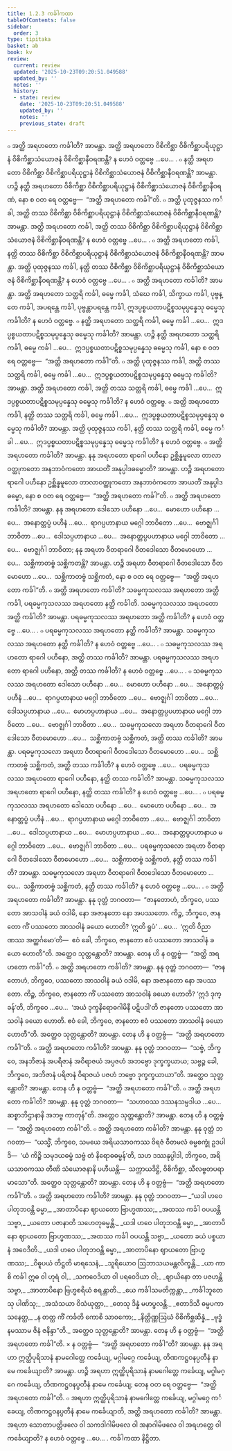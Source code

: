 ```yaml
---
title: 1.2.3 ကင်္ခါကထာ
tableOfContents: false
sidebar:
  order: 3
type: tipitaka
basket: ab
book: kv
review:
  current: review
  updated: '2025-10-23T09:20:51.049588'
  updated_by: ''
  notes: ''
  history:
  - state: review
    date: '2025-10-23T09:20:51.049588'
    updated_by: ''
    notes: ''
    previous_state: draft
---
```



<ReviewStatus review={frontmatter.review} showDetails={true} />

<HypothesisAnnotation frontmatter={frontmatter} />

<DynamicBreadcrumb />

<Division number="318" book="kv" e="ch" v="32" p="140">

<Paragraph number="875" book="kv">
๐ အတ္ထိ အရဟတော ကင်္ခါတိ? အာမန္တာ. အတ္ထိ အရဟတော ဝိစိကိစ္ဆာ ဝိစိကိစ္ဆာပရိယုဋ္ဌာနံ ဝိစိကိစ္ဆာသံယောဇနံ ဝိစိကိစ္ဆာနီဝရဏန္တိ? န ဟေဝံ ဝတ္တဗ္ဗေ …ပေ… .
</Paragraph>

<Paragraph number="876" book="kv">
๐ နတ္ထိ အရဟတော ဝိစိကိစ္ဆာ ဝိစိကိစ္ဆာပရိယုဋ္ဌာနံ ဝိစိကိစ္ဆာသံယောဇနံ ဝိစိကိစ္ဆာနီဝရဏန္တိ? အာမန္တာ. ဟဉ္စိ နတ္ထိ အရဟတော ဝိစိကိစ္ဆာ ဝိစိကိစ္ဆာပရိယုဋ္ဌာနံ ဝိစိကိစ္ဆာသံယောဇနံ ဝိစိကိစ္ဆာနီဝရဏံ, နော စ ဝတ ရေ ဝတ္တဗ္ဗေ—  “အတ္ထိ အရဟတော ကင်္ခါ”တိ.
</Paragraph>

<Paragraph number="877" book="kv">
๐ အတ္ထိ ပုထုဇ္ဇနဿ ကင်္ခါ, အတ္ထိ တဿ ဝိစိကိစ္ဆာ ဝိစိကိစ္ဆာပရိယုဋ္ဌာနံ ဝိစိကိစ္ဆာသံယောဇနံ ဝိစိကိစ္ဆာနီဝရဏန္တိ? အာမန္တာ. အတ္ထိ အရဟတော ကင်္ခါ, အတ္ထိ တဿ ဝိစိကိစ္ဆာ ဝိစိကိစ္ဆာပရိယုဋ္ဌာနံ ဝိစိကိစ္ဆာသံယောဇနံ ဝိစိကိစ္ဆာနီဝရဏန္တိ? န ဟေဝံ ဝတ္တဗ္ဗေ …ပေ… .
</Paragraph>

<Paragraph number="878" book="kv">
๐ အတ္ထိ အရဟတော ကင်္ခါ, နတ္ထိ တဿ ဝိစိကိစ္ဆာ ဝိစိကိစ္ဆာပရိယုဋ္ဌာနံ ဝိစိကိစ္ဆာသံယောဇနံ ဝိစိကိစ္ဆာနီဝရဏန္တိ? အာမန္တာ. အတ္ထိ ပုထုဇ္ဇနဿ ကင်္ခါ, နတ္ထိ တဿ ဝိစိကိစ္ဆာ ဝိစိကိစ္ဆာပရိယုဋ္ဌာနံ ဝိစိကိစ္ဆာသံယောဇနံ ဝိစိကိစ္ဆာနီဝရဏန္တိ? န ဟေဝံ ဝတ္တဗ္ဗေ …ပေ… .
</Paragraph>

<Paragraph number="879" book="kv">
๐ အတ္ထိ အရဟတော ကင်္ခါတိ? အာမန္တာ. အတ္ထိ အရဟတော သတ္ထရိ ကင်္ခါ, ဓမ္မေ ကင်္ခါ, သံဃေ ကင်္ခါ, သိက္ခာယ ကင်္ခါ, ပုဗ္ဗန္တေ ကင်္ခါ, အပရန္တေ ကင်္ခါ, ပုဗ္ဗန္တာပရန္တေ ကင်္ခါ, ဣဒပ္ပစ္စယတာပဋိစ္စသမုပ္ပန္နေသု ဓမ္မေသု ကင်္ခါတိ? န ဟေဝံ ဝတ္တဗ္ဗေ.
</Paragraph>

<Paragraph number="880" book="kv">
๐ နတ္ထိ အရဟတော သတ္ထရိ ကင်္ခါ, ဓမ္မေ ကင်္ခါ …ပေ…  ဣဒပ္ပစ္စယတာပဋိစ္စသမုပ္ပန္နေသု ဓမ္မေသု ကင်္ခါတိ? အာမန္တာ. ဟဉ္စိ နတ္ထိ အရဟတော သတ္ထရိ ကင်္ခါ, ဓမ္မေ ကင်္ခါ …ပေ…  ဣဒပ္ပစ္စယတာပဋိစ္စသမုပ္ပန္နေသု ဓမ္မေသု ကင်္ခါ, နော စ ဝတ ရေ ဝတ္တဗ္ဗေ—  “အတ္ထိ အရဟတော ကင်္ခါ”တိ.
</Paragraph>

<Paragraph number="881" book="kv">
๐ အတ္ထိ ပုထုဇ္ဇနဿ ကင်္ခါ, အတ္ထိ တဿ သတ္ထရိ ကင်္ခါ, ဓမ္မေ ကင်္ခါ …ပေ…  ဣဒပ္ပစ္စယတာပဋိစ္စသမုပ္ပန္နေသု ဓမ္မေသု ကင်္ခါတိ? အာမန္တာ. အတ္ထိ အရဟတော ကင်္ခါ, အတ္ထိ တဿ သတ္ထရိ ကင်္ခါ, ဓမ္မေ ကင်္ခါ …ပေ…  ဣဒပ္ပစ္စယတာပဋိစ္စသမုပ္ပန္နေသု ဓမ္မေသု ကင်္ခါတိ? န ဟေဝံ ဝတ္တဗ္ဗေ.
</Paragraph>

<Paragraph number="882" book="kv">
๐ အတ္ထိ အရဟတော ကင်္ခါ, နတ္ထိ တဿ သတ္ထရိ ကင်္ခါ, ဓမ္မေ ကင်္ခါ …ပေ…  ဣဒပ္ပစ္စယတာပဋိစ္စသမုပ္ပန္နေသု ဓမ္မေသု ကင်္ခါတိ? အာမန္တာ. အတ္ထိ ပုထုဇ္ဇနဿ ကင်္ခါ, နတ္ထိ တဿ သတ္ထရိ ကင်္ခါ, ဓမ္မေ ကင်္ခါ …ပေ…  ဣဒပ္ပစ္စယတာပဋိစ္စသမုပ္ပန္နေသု ဓမ္မေသု ကင်္ခါတိ? န ဟေဝံ ဝတ္တဗ္ဗေ.
</Paragraph>

</Division>
<Division number="319" book="kv" e="ch" v="32" p="141">

<Paragraph number="883" book="kv">
๐ အတ္ထိ အရဟတော ကင်္ခါတိ? အာမန္တာ. နနု အရဟတော ရာဂေါ ပဟီနော ဥစ္ဆိန္နမူလော တာလာဝတ္ထုကတော အနဘာဝံကတော အာယတိံ အနုပ္ပါဒဓမ္မောတိ? အာမန္တာ. ဟဉ္စိ အရဟတော ရာဂေါ ပဟီနော ဥစ္ဆိန္နမူလော တာလာဝတ္ထုကတော အနဘာဝံကတော အာယတိံ အနုပ္ပါဒဓမ္မော, နော စ ဝတ ရေ ဝတ္တဗ္ဗေ—  “အတ္ထိ အရဟတော ကင်္ခါ”တိ.
</Paragraph>

<Paragraph number="884" book="kv">
๐ အတ္ထိ အရဟတော ကင်္ခါတိ? အာမန္တာ. နနု အရဟတော ဒေါသော ပဟီနော …ပေ…  မောဟော ပဟီနော …ပေ…  အနောတ္တပ္ပံ ပဟီနံ …ပေ…  ရာဂပ္ပဟာနာယ မဂ္ဂေါ ဘာဝိတော …ပေ…  ဗောဇ္ဈင်္ဂါ ဘာဝိတာ …ပေ…  ဒေါသပ္ပဟာနာယ …ပေ…  အနောတ္တပ္ပပဟာနာယ မဂ္ဂေါ ဘာဝိတော …ပေ…  ဗောဇ္ဈင်္ဂါ ဘာဝိတာ; နနု အရဟာ ဝီတရာဂေါ ဝီတဒေါသော ဝီတမောဟော …ပေ…  သစ္ဆိကာတဗ္ဗံ သစ္ဆိကတန္တိ? အာမန္တာ. ဟဉ္စိ အရဟာ ဝီတရာဂေါ ဝီတဒေါသော ဝီတမောဟော …ပေ…  သစ္ဆိကာတဗ္ဗံ သစ္ဆိကတံ, နော စ ဝတ ရေ ဝတ္တဗ္ဗေ—  “အတ္ထိ အရဟတော ကင်္ခါ”တိ.
</Paragraph>

</Division>
<Division number="320" book="kv" e="ch" v="32" p="142">

<Paragraph number="885" book="kv">
๐ အတ္ထိ အရဟတော ကင်္ခါတိ? သဓမ္မကုသလဿ အရဟတော အတ္ထိ ကင်္ခါ, ပရဓမ္မကုသလဿ အရဟတော နတ္ထိ ကင်္ခါတိ. သဓမ္မကုသလဿ အရဟတော အတ္ထိ ကင်္ခါတိ? အာမန္တာ. ပရဓမ္မကုသလဿ အရဟတော အတ္ထိ ကင်္ခါတိ? န ဟေဝံ ဝတ္တဗ္ဗေ …ပေ… .
</Paragraph>

<Paragraph number="886" book="kv">
๐ ပရဓမ္မကုသလဿ အရဟတော နတ္ထိ ကင်္ခါတိ? အာမန္တာ. သဓမ္မကုသလဿ အရဟတော နတ္ထိ ကင်္ခါတိ? န ဟေဝံ ဝတ္တဗ္ဗေ …ပေ… .
</Paragraph>

<Paragraph number="887" book="kv">
๐ သဓမ္မကုသလဿ အရဟတော ရာဂေါ ပဟီနော, အတ္ထိ တဿ ကင်္ခါတိ? အာမန္တာ. ပရဓမ္မကုသလဿ အရဟတော ရာဂေါ ပဟီနော, အတ္ထိ တဿ ကင်္ခါတိ? န ဟေဝံ ဝတ္တဗ္ဗေ …ပေ… .
</Paragraph>

<Paragraph number="888" book="kv">
๐ သဓမ္မကုသလဿ အရဟတော ဒေါသော ပဟီနော …ပေ…  မောဟော ပဟီနော …ပေ…  အနောတ္တပ္ပံ ပဟီနံ …ပေ…  ရာဂပ္ပဟာနာယ မဂ္ဂေါ ဘာဝိတော …ပေ…  ဗောဇ္ဈင်္ဂါ ဘာဝိတာ …ပေ…  ဒေါသပ္ပဟာနာယ …ပေ…  မောဟပ္ပဟာနာယ …ပေ…  အနောတ္တပ္ပပဟာနာယ မဂ္ဂေါ ဘာဝိတော …ပေ…  ဗောဇ္ဈင်္ဂါ ဘာဝိတာ …ပေ…  သဓမ္မကုသလော အရဟာ ဝီတရာဂေါ ဝီတဒေါသော ဝီတမောဟော …ပေ…  သစ္ဆိကာတဗ္ဗံ သစ္ဆိကတံ, အတ္ထိ တဿ ကင်္ခါတိ? အာမန္တာ. ပရဓမ္မကုသလော အရဟာ ဝီတရာဂေါ ဝီတဒေါသော ဝီတမောဟော …ပေ…  သစ္ဆိကာတဗ္ဗံ သစ္ဆိကတံ, အတ္ထိ တဿ ကင်္ခါတိ? န ဟေဝံ ဝတ္တဗ္ဗေ …ပေ…  ပရဓမ္မကုသလဿ အရဟတော ရာဂေါ ပဟီနော, နတ္ထိ တဿ ကင်္ခါတိ? အာမန္တာ. သဓမ္မကုသလဿ အရဟတော ရာဂေါ ပဟီနော, နတ္ထိ တဿ ကင်္ခါတိ? န ဟေဝံ ဝတ္တဗ္ဗေ …ပေ… .
</Paragraph>

<Paragraph number="889" book="kv">
๐ ပရဓမ္မကုသလဿ အရဟတော ဒေါသော ပဟီနော …ပေ…  မောဟော ပဟီနော …ပေ…  အနောတ္တပ္ပံ ပဟီနံ …ပေ…  ရာဂပ္ပဟာနာယ မဂ္ဂေါ ဘာဝိတော …ပေ…  ဗောဇ္ဈင်္ဂါ ဘာဝိတာ …ပေ…  ဒေါသပ္ပဟာနာယ …ပေ…  မောဟပ္ပဟာနာယ …ပေ…  အနောတ္တပ္ပပဟာနာယ မဂ္ဂေါ ဘာဝိတော …ပေ…  ဗောဇ္ဈင်္ဂါ ဘာဝိတာ …ပေ…  ပရဓမ္မကုသလော အရဟာ ဝီတရာဂေါ ဝီတဒေါသော ဝီတမောဟော …ပေ…  သစ္ဆိကာတဗ္ဗံ သစ္ဆိကတံ, နတ္ထိ တဿ ကင်္ခါတိ? အာမန္တာ. သဓမ္မကုသလော အရဟာ ဝီတရာဂေါ ဝီတဒေါသော ဝီတမောဟော …ပေ…  သစ္ဆိကာတဗ္ဗံ သစ္ဆိကတံ, နတ္ထိ တဿ ကင်္ခါတိ? န ဟေဝံ ဝတ္တဗ္ဗေ …ပေ… .
</Paragraph>

</Division>
<Division number="321" book="kv" e="ch" v="32" p="142">

<Paragraph number="890" book="kv">
๐ အတ္ထိ အရဟတော ကင်္ခါတိ? အာမန္တာ. နနု ဝုတ္တံ ဘဂဝတာ—  “ဇာနတောဟံ, ဘိက္ခဝေ, ပဿတော အာသဝါနံ ခယံ ဝဒါမိ, နော အဇာနတော နော အပဿတော. ကိဉ္စ, ဘိက္ခဝေ, ဇာနတော ကိံ ပဿတော အာသဝါနံ ခယော ဟောတိ? ‘ဣတိ ရူပံ’ …ပေ…  ‘ဣတိ ဝိညာဏဿ အတ္ထင်္ဂမော’တိ—  ဧဝံ ခေါ, ဘိက္ခဝေ, ဇာနတော ဧဝံ ပဿတော အာသဝါနံ ခယော ဟောတီ”တိ. အတ္ထေဝ သုတ္တန္တောတိ? အာမန္တာ. တေန ဟိ န ဝတ္တဗ္ဗံ—  “အတ္ထိ အရဟတော ကင်္ခါ”တိ.
</Paragraph>

<Paragraph number="891" book="kv">
๐ အတ္ထိ အရဟတော ကင်္ခါတိ? အာမန္တာ. နနု ဝုတ္တံ ဘဂဝတာ—  “ဇာနတောဟံ, ဘိက္ခဝေ, ပဿတော အာသဝါနံ ခယံ ဝဒါမိ, နော အဇာနတော နော အပဿတော. ကိဉ္စ, ဘိက္ခဝေ, ဇာနတော ကိံ ပဿတော အာသဝါနံ ခယော ဟောတိ? ‘ဣဒံ ဒုက္ခန်’တိ, ဘိက္ခဝေ …ပေ…  ‘အယံ ဒုက္ခနိရောဓဂါမိနီ ပဋိပဒါ’တိ ဇာနတော ပဿတော အာသဝါနံ ခယော ဟောတိ. ဧဝံ ခေါ, ဘိက္ခဝေ, ဇာနတော ဧဝံ ပဿတော အာသဝါနံ ခယော ဟောတီ”တိ. အတ္ထေဝ သုတ္တန္တောတိ? အာမန္တာ. တေန ဟိ န ဝတ္တဗ္ဗံ—  “အတ္ထိ အရဟတော ကင်္ခါ”တိ.
</Paragraph>

<Paragraph number="892" book="kv">
๐ အတ္ထိ အရဟတော ကင်္ခါတိ? အာမန္တာ. နနု ဝုတ္တံ ဘဂဝတာ—  “သဗ္ဗံ, ဘိက္ခဝေ, အနဘိဇာနံ အပရိဇာနံ အဝိရာဇယံ အပ္ပဇဟံ အဘဗ္ဗော ဒုက္ခက္ခယာယ; သဗ္ဗဉ္စ ခေါ, ဘိက္ခဝေ, အဘိဇာနံ ပရိဇာနံ ဝိရာဇယံ ပဇဟံ ဘဗ္ဗော ဒုက္ခက္ခယာယာ”တိ. အတ္ထေဝ သုတ္တန္တောတိ? အာမန္တာ. တေန ဟိ န ဝတ္တဗ္ဗံ—  “အတ္ထိ အရဟတော ကင်္ခါ”တိ.
</Paragraph>

<Paragraph number="893" book="kv">
๐ အတ္ထိ အရဟတော ကင်္ခါတိ? အာမန္တာ. နနု ဝုတ္တံ ဘဂဝတာ—  “သဟာဝဿ ဒဿနသမ္ပဒါယ …ပေ…  ဆစ္စာဘိဌာနာနိ အဘဗ္ဗ ကာတုန်”တိ. အတ္ထေဝ သုတ္တန္တောတိ? အာမန္တာ. တေန ဟိ န ဝတ္တဗ္ဗံ—  “အတ္ထိ အရဟတော ကင်္ခါ”တိ.
</Paragraph>

<Paragraph number="894" book="kv">
๐ အတ္ထိ အရဟတော ကင်္ခါတိ? အာမန္တာ. နနု ဝုတ္တံ ဘဂဝတာ—  “ယသ္မိံ, ဘိက္ခဝေ, သမယေ အရိယသာဝကဿ ဝိရဇံ ဝီတမလံ ဓမ္မစက္ခုံ ဥဒပါဒိ—  ‘ယံ ကိဉ္စိ သမုဒယဓမ္မံ သဗ္ဗံ တံ နိရောဓဓမ္မန်’တိ, သဟ ဒဿနုပ္ပါဒါ, ဘိက္ခဝေ, အရိယသာဝကဿ တီဏိ သံယောဇနာနိ ပဟီယန္တိ—  သက္ကာယဒိဋ္ဌိ, ဝိစိကိစ္ဆာ, သီလဗ္ဗတပရာမာသော”တိ. အတ္ထေဝ သုတ္တန္တောတိ? အာမန္တာ. တေန ဟိ န ဝတ္တဗ္ဗံ—  “အတ္ထိ အရဟတော ကင်္ခါ”တိ.
</Paragraph>

<Paragraph number="895" book="kv">
๐ အတ္ထိ အရဟတော ကင်္ခါတိ? အာမန္တာ. နနု ဝုတ္တံ ဘဂဝတာ—
</Paragraph>

<Paragraph number="896" type="verses" book="kv">
_“ယဒါ ဟဝေ ပါတုဘဝန္တိ ဓမ္မာ,_  
_အာတာပိနော ဈာယတော ဗြာဟ္မဏဿ;_  
_အထဿ ကင်္ခါ ဝပယန္တိ သဗ္ဗာ,_  
_ယတော ပဇာနာတိ သဟေတုဓမ္မန္တိ._  

</Paragraph>

<Paragraph number="897" type="verses" book="kv">
_ယဒါ ဟဝေ ပါတုဘဝန္တိ ဓမ္မာ,_  
_အာတာပိနော ဈာယတော ဗြာဟ္မဏဿ;_  
_အထဿ ကင်္ခါ ဝပယန္တိ သဗ္ဗာ,_  
_ယတော ခယံ ပစ္စယာနံ အဝေဒီတိ._  

</Paragraph>

<Paragraph number="898" type="verses" book="kv">
_ယဒါ ဟဝေ ပါတုဘဝန္တိ ဓမ္မာ,_  
_အာတာပိနော ဈာယတော ဗြာဟ္မဏဿ;_  
_ဝိဓူပယံ တိဋ္ဌတိ မာရသေနံ,_  
_သူရိယောဝ ဩဘာသယမန္တလိက္ခန္တိ._  

</Paragraph>

<Paragraph number="899" type="verses" book="kv">
_ယာ ကာစိ ကင်္ခါ ဣဓ ဝါ ဟုရံ ဝါ,_  
_သကဝေဒိယာ ဝါ ပရဝေဒိယာ ဝါ;_  
_ဈာယိနော တာ ပဇဟန္တိ သဗ္ဗာ,_  
_အာတာပိနော ဗြဟ္မစရိယံ စရန္တာတိ._  

</Paragraph>

<Paragraph number="900" type="verses" book="kv">
_ယေ ကင်္ခါသမတိက္ကန္တာ,_  
_ကင်္ခါဘူတေသု ပါဏိသု;_  
_အသံသယာ ဝိသံယုတ္တာ,_  
_တေသု ဒိန္နံ မဟပ္ဖလန္တိ._  

</Paragraph>

<Paragraph number="901" type="verses" book="kv">
_ဧတာဒိသီ ဓမ္မပကာသနေတ္ထ,_  
_န တတ္ထ ကိံ ကင်္ခတိ ကောစိ သာဝကော;_  
_နိတ္ထိဏ္ဏဩဃံ ဝိစိကိစ္ဆဆိန္နံ,_  
_ဗုဒ္ဓံ နမဿာမ ဇိနံ ဇနိန္ဒာ”တိ._  

</Paragraph>

<Paragraph number="902" book="kv">
အတ္ထေဝ သုတ္တန္တောတိ? အာမန္တာ. တေန ဟိ န ဝတ္တဗ္ဗံ—  “အတ္ထိ အရဟတော ကင်္ခါ”တိ.
</Paragraph>

<Paragraph number="903" book="kv">
× န ဝတ္တဗ္ဗံ—  “အတ္ထိ အရဟတော ကင်္ခါ”တိ? အာမန္တာ. နနု အရဟာ ဣတ္ထိပုရိသာနံ နာမဂေါတ္တေ ကင်္ခေယျ, မဂ္ဂါမဂ္ဂေ ကင်္ခေယျ, တိဏကဋ္ဌဝနပ္ပတီနံ နာမေ ကင်္ခေယျာတိ? အာမန္တာ. ဟဉ္စိ အရဟာ ဣတ္ထိပုရိသာနံ နာမဂေါတ္တေ ကင်္ခေယျ, မဂ္ဂါမဂ္ဂေ ကင်္ခေယျ, တိဏကဋ္ဌဝနပ္ပတီနံ နာမေ ကင်္ခေယျ; တေန ဝတ ရေ ဝတ္တဗ္ဗေ—  “အတ္ထိ အရဟတော ကင်္ခါ”တိ.
</Paragraph>

<Paragraph number="904" book="kv">
๐ အရဟာ ဣတ္ထိပုရိသာနံ နာမဂေါတ္တေ ကင်္ခေယျ, မဂ္ဂါမဂ္ဂေ ကင်္ခေယျ, တိဏကဋ္ဌဝနပ္ပတီနံ နာမေ ကင်္ခေယျာတိ, အတ္ထိ အရဟတော ကင်္ခါတိ? အာမန္တာ. အရဟာ သောတာပတ္တိဖလေ ဝါ သကဒါဂါမိဖလေ ဝါ အနာဂါမိဖလေ ဝါ အရဟတ္တေ ဝါ ကင်္ခေယျာတိ? န ဟေဝံ ဝတ္တဗ္ဗေ …ပေ… .

</Paragraph>
</Division>

<Paragraph number="905" type="center" book="kv">
ကင်္ခါကထာ နိဋ္ဌိတာ.
</Paragraph>